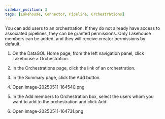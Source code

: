 ```yaml
---
sidebar_position: 3
tags: [Lakehouse, Connector, Pipeline, Orchestrations]
---
```


You can add users to an orchestration. If they do not already have access to associated pipelines, they can be granted permissions. Only Lakehouse members can be added, and they will receive creator permissions by default.

1.  On the DataGOL Home page, from the left navigation panel, click Lakehouse > Orchestration.
    
2.  In the Orchestrations page, click the link of an orchestration.
    
3.  In the Summary page, click the Add button.
    
4.  Open image-20250511-164540.png
    
5.  In the Add members to Orchestration box, select the users whom you want to add to the orchestration and click Add.
    
6.  Open image-20250511-164731.png